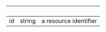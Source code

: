 
| &nbsp; | &nbsp; | &nbsp;                |
| ------ | ------ | --------------------- |
| id     | string | a resource identifier |
